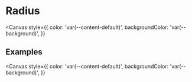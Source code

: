 

<Meta title="Foundations/Radius" />

# Radius

<Canvas
  style={{
    color: 'var(--content-default)',
    backgroundColor: 'var(--background)',
  }}
>
  <Radius />
</Canvas>

## Examples

<Canvas
  style={{
    color: 'var(--content-default)',
    backgroundColor: 'var(--background)',
  }}
>
  <RadiusExamples />
</Canvas>
